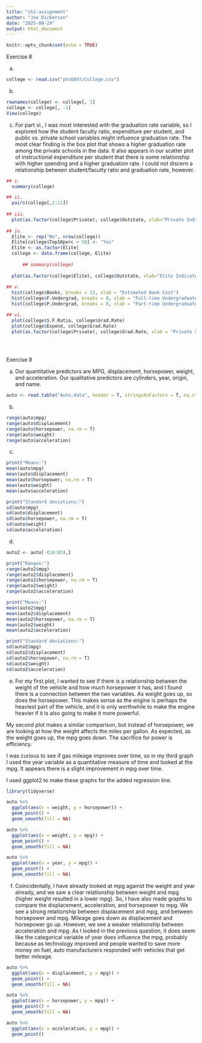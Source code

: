 ```yaml
---
title: "ch2-assignment"
author: "Joe Dickerson"
date: "2025-08-29"
output: html_document
---
```


```r
knitr::opts_chunk$set(echo = TRUE)
```

Exercise 8

(a)

```r

college <- read.csv("phc6097/College.csv")

```

(b)

```r

rownames(college) <- college[, 1]
college <- college[, -1]
View(college)

```

(c) For part vi., I was most interested with the graduation rate variable, so I explored how the student faculty ratio, expenditure per student, and public vs. private school variables might influence graduation rate. The most clear finding is the box plot that shows a higher graduation rate among the private schools in the data. It also appears in our scatter plot of instructional expenditure per student that there is some relationship with higher spending and a higher graduation rate. I could not discern a relationship between student/faculty ratio and graduation rate, however. 

```r

## i. 
  summary(college)

## ii.
  pairs(college[,2:11])
  
## iii.
  plot(as.factor(college$Private), college$Outstate, xlab="Private Indicator", ylab="Out-of-state tuition")
  
## iv. 
  Elite <- rep("No", nrow(college))
  Elite[college$Top10perc > 50] <- "Yes"
  Elite <- as.factor(Elite)
  college <- data.frame(college, Elite)
  
      ## summary(college)
  
  plot(as.factor(college$Elite), college$Outstate, xlab="Elite Indicator", ylab="Out-of-state tuition")
  
## v. 
  hist(college$Books, breaks = 12, xlab = "Estimated Book Cost")
  hist(college$F.Undergrad, breaks = 8, xlab = "Full-time Undergraduate Count")
  hist(college$P.Undergrad, breaks = 8, xlab = "Part-time Undergraduate Count")

## vi.
  plot(college$S.F.Ratio, college$Grad.Rate)
  plot(college$Expend, college$Grad.Rate)
  plot(as.factor(college$Private), college$Grad.Rate, xlab = "Private School Indicator", ylab = "Graduation Rate")

  
  
```

Exercise 9

(a) Our quantitative predictors are MPG, displacement, horsepower, weight, and acceleration. Our qualitative predictors are cylinders, year, origin, and name.

```r

auto <- read.table("Auto.data", header = T, stringsAsFactors = T, na.strings = "?")

```

(b)

```r

range(auto$mpg)
range(auto$displacement)
range(auto$horsepower, na.rm = T)
range(auto$weight)
range(auto$acceleration)

```

(c)

```r

print("Means:")
mean(auto$mpg)
mean(auto$displacement)
mean(auto$horsepower, na.rm = T)
mean(auto$weight)
mean(auto$acceleration)

print("Standard deviations:")
sd(auto$mpg)
sd(auto$displacement)
sd(auto$horsepower, na.rm = T)
sd(auto$weight)
sd(auto$acceleration)

```

(d)

```r

auto2 <- auto[-(10:85),]

print("Ranges:")
range(auto2$mpg)
range(auto2$displacement)
range(auto2$horsepower, na.rm = T)
range(auto2$weight)
range(auto2$acceleration)

print("Means:")
mean(auto2$mpg)
mean(auto2$displacement)
mean(auto2$horsepower, na.rm = T)
mean(auto2$weight)
mean(auto2$acceleration)

print("Standard deviations:")
sd(auto2$mpg)
sd(auto2$displacement)
sd(auto2$horsepower, na.rm = T)
sd(auto2$weight)
sd(auto2$acceleration)

```

(e) For my first plot, I wanted to see if there is a relationship between the weight of the vehicle and how much horsepower it has, and I found there is a connection between the two variables. As weight goes up, so does the horsepower. This makes sense as the engine is perhaps the heaviest part of the vehicle, and it is only worthwhile to make the engine heavier if it is also going to make it more powerful. 

My second plot makes a similar comparison, but instead of horsepower, we are looking at how the weight affects the miles per gallon. As expected, as the weight goes up, the mpg goes down. The sacrifice for power is efficiency. 

I was curious to see if gas mileage improves over time, so in my third graph I used the year variable as a quantitative measure of time and looked at the mpg. It appears there is a slight improvement in mpg over time.

I used ggplot2 to make these graphs for the added regression line.

```r

library(tidyverse)

auto %>% 
  ggplot(aes(x = weight, y = horsepower)) +
  geom_point() +
  geom_smooth(fill = NA)

auto %>% 
  ggplot(aes(x = weight, y = mpg)) +
  geom_point() +
  geom_smooth(fill = NA)

auto %>% 
  ggplot(aes(x = year, y = mpg)) +
  geom_point() +
  geom_smooth(fill = NA)

```

(f) Coincidentally, I have already looked at mpg against the weight and year already, and we saw a clear relationship between weight and mpg (higher weight resulted in a lower mpg). So, I have also made graphs to compare the displacement, acceleration, and horsepower to mpg. We see a strong relationship between displacement and mpg, and between horsepower and mpg. Mileage goes down as displacement and horsepower go up. However, we see a weaker relationship between acceleration and mpg. As I looked in the previous question, it does seem like the categorical variable of year does influence the mpg, probably because as technology improved and people wanted to save more money on fuel, auto manufacturers responded with vehicles that get better mileage. 

```r

auto %>% 
  ggplot(aes(x = displacement, y = mpg)) +
  geom_point() +
  geom_smooth(fill = NA)

auto %>% 
  ggplot(aes(x = horsepower, y = mpg)) +
  geom_point() +
  geom_smooth(fill = NA)

auto %>% 
  ggplot(aes(x = acceleration, y = mpg)) +
  geom_point() 

```

